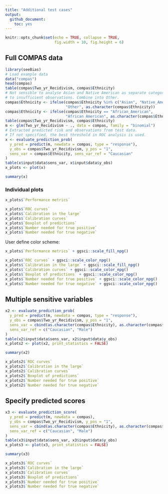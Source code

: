 ```yaml
---
title: "Additional test cases"
output: 
  github_document:
    toc: yes
---
```


```r
knitr::opts_chunk$set(echo = TRUE, collapse = TRUE, 
                      fig.width = 10, fig.height = 6)
```

## Full COMPAS data

```r
library(seeBias)
# Load example data
data("compas")
head(compas)
table(compas$Two_yr_Recidivism, compas$Ethnicity)
# Not sensible to analyse Asian and Native American as separate categories due
# to insufficient observations. Combine into Other.
compas$Ethnicity <- ifelse(compas$Ethnicity %in% c("Asian", "Native_American"),
                           "Other", as.character(compas$Ethnicity))
compas$Ethnicity <- ifelse(compas$Ethnicity == "African_American",
                           "African American", as.character(compas$Ethnicity))
table(compas$Two_yr_Recidivism, compas$Ethnicity)
m <- glm(Two_yr_Recidivism ~ ., data = compas, family = "binomial")
# Extracted predicted risk and observations from test data.
# If not specified, the best threshold in ROC analysis is used.
x <- evaluate_prediction_prob(
  y_pred = predict(m, newdata = compas, type = "response"), 
  y_obs = compas$Two_yr_Recidivism, y_pos = "1",
  sens_var = compas$Ethnicity, sens_var_ref = "Caucasian"
)
table(x$input$data$sens_var, x$input$data$y_obs)
x_plots <- plot(x)
```

```r
summary(x)
```

### Individual plots

```r
x_plots$`Performance metrics`
```

```r
x_plots$`ROC curves`
x_plots$`Calibration in the large`
x_plots$`Calibration curves`
x_plots$`Boxplot of predictions`
x_plots$`Number needed for true positive`
x_plots$`Number needed for true negative`
```

User define color scheme:

```r
x_plots$`Performance metrics` + ggsci::scale_fill_npg()
```

```r
x_plots$`ROC curves` + ggsci::scale_color_npg()
x_plots$`Calibration in the large` + ggsci::scale_fill_npg()
x_plots$`Calibration curves` + ggsci::scale_color_npg()
x_plots$`Boxplot of predictions` + ggsci::scale_color_npg()
x_plots$`Number needed for true positive` + ggsci::scale_color_npg()
x_plots$`Number needed for true negative` + ggsci::scale_color_npg()
```

## Multiple sensitive variables

```r
x2 <- evaluate_prediction_prob(
  y_pred = predict(m, newdata = compas, type = "response"), 
  y_obs = compas$Two_yr_Recidivism, y_pos = "1",
  sens_var = cbind(as.character(compas$Ethnicity), as.character(compas$Sex)), 
  sens_var_ref = c("Caucasian", "Male")
)
table(x2$input$data$sens_var, x2$input$data$y_obs)
x_plots2 <- plot(x2, print_statistics = FALSE)
```

```r
summary(x2)
```

```r
x_plots2$`ROC curves`
x_plots2$`Calibration in the large`
x_plots2$`Calibration curves`
x_plots2$`Boxplot of predictions`
x_plots2$`Number needed for true positive`
x_plots2$`Number needed for true negative`
```

## Specify predicted scores

```r
x3 <- evaluate_prediction_score(
  y_pred = predict(m, newdata = compas), 
  y_obs = compas$Two_yr_Recidivism, y_pos = "1",
  sens_var = cbind(as.character(compas$Ethnicity), as.character(compas$Sex)), 
  sens_var_ref = c("Caucasian", "Male")
)
table(x3$input$data$sens_var, x3$input$data$y_obs)
x_plots3 <- plot(x3, print_statistics = FALSE)
```

```r
summary(x3)
```

```r
x_plots3$`ROC curves`
x_plots3$`Calibration in the large`
x_plots3$`Calibration curves`
x_plots3$`Boxplot of predictions`
x_plots3$`Number needed for true positive`
x_plots3$`Number needed for true negative`
```
